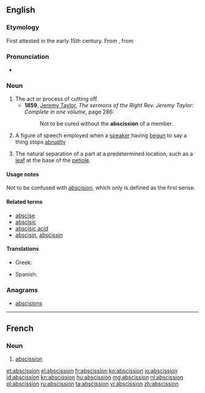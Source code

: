 ==English==

===Etymology===
First attested in the early 15th century. From {{etyl|la}} {{term|abscissio|lang=la}}, from {{term|abscindo||to cut or tear|lang=la}}

===Pronunciation===
* {{a|US}} {{IPA|/æb.ˈsɪʒ.ən/}}

===Noun===
{{wikipedia}}
{{examples-right|sense=rhetoric|examples=He is a man of so much honor and [[candor]], and of such [[generosity]] -- but I need say no more.}}
{{en-noun}}

# The act or process of cutting off.
#* '''1859''', [[w:Jeremy Taylor|Jeremy Taylor]], ''The sermons of the Right Rev. Jeremy Taylor: Complete in one volume'', page 286:
#*: Not to be cured without the '''abscission''' of a member.
# {{context|rhetoric}} A figure of speech employed when a [[speaker]] having [[begun]] to say a thing stops [[abruptly]]
# {{context|botany}} The natural separation of a part at a predetermined location, such as a [[leaf]] at the base of the [[petiole]].

====Usage notes====
Not to be confused with [[abscision]], which only is defined as the first sense.

====Related terms====
* [[abscise]]
* [[abscisic]]
* [[abscisic acid]]
* [[abscisin]], [[abscissin]]

====Translations====
{{trans-top|act of cutting off}}
* Greek: {{t+|el|εκτομή|f|tr=ektomí|sc=Grek}}
{{trans-mid}}
* Spanish: {{t+|es|abscisión|f}}
{{trans-bottom}}

===Anagrams===
* [[abscisions#English|abscisions]]

----

==French==

===Noun===
{{fr-noun|f}}

# {{botany}} [[#English|abscission]]

[[et:abscission]]
[[el:abscission]]
[[fr:abscission]]
[[ko:abscission]]
[[io:abscission]]
[[id:abscission]]
[[kn:abscission]]
[[hu:abscission]]
[[mg:abscission]]
[[nl:abscission]]
[[pl:abscission]]
[[ru:abscission]]
[[ta:abscission]]
[[vi:abscission]]
[[zh:abscission]]